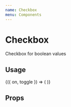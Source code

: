 ```yaml
---
name: Checkbox
menu: Components
---
```



# Checkbox

Checkbox for boolean values

## Usage

<Playground>
  <Toggle initial={false}>
    {({ on, toggle }) => (
      <FormField label="Checkbox" labelPosition="right">
        <Checkbox
          shape="circle"
          value={on}
          onValueChange={toggle}
          size="medium"
        />
      </FormField>
    )}
  </Toggle>
</Playground>

## Props

<Props of={Checkbox} />
